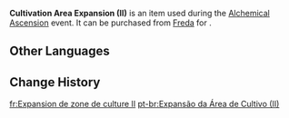 {{Item Infobox
|id           = 120816
|image        = Item Cultivation Area Expansion (II).png
|type         = 
|group        = Event Items
|description  = Adds another area for cultivating ingredients.
|source1      = [[Freda]]
|event        = Alchemical Ascension
}}
'''Cultivation Area Expansion (II)''' is an item used during the [[Alchemical Ascension]] event. It can be purchased from [[Freda]] for {{Item|Funds|x=5,000}}.

==Other Languages==
{{Other Languages|default_hidden=1
|en      = Cultivation Area Expansion (II)
|zhs     = 培育区域扩展・其二
|zhs_rm  = 
|zht     = 培育區域擴充套件・其二
|zht_rm  = 
|ja      = 栽培エリア拡張・Ⅱ
|ja_rm   = Saibai Eria Kakuchou - Ni
|ko      = 재배 구역 확장・II
|ko_rm   = 
|es      = Macetero (II)
|fr      = Expansion de zone de culture II
|ru      = Расширение области культивации II
|th      = ส่วนขยายพื้นที่เพาะปลูก 2
|th_rm   = 
|vi      = Mở Rộng Canh Tác II
|de      = Erweiterung des Anbaubereichs II
|id      = Perluasan Area Budi Daya (II)
|pt      = Expansão da Área de Cultivo (II)
|tr      = Yetiştirme Alanı Genişlemesi (II)
|it      = Espansione area di coltivazione (II)
}}

==Change History==
{{Change History|4.5}}

[[fr:Expansion de zone de culture II]]
[[pt-br:Expansão da Área de Cultivo (II)]]